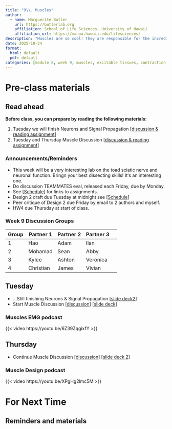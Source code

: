 ```yaml
---
title: "9\\. Muscles"
author:
  - name: Marguerite Butler  
    url: https://butlerlab.org
    affiliation: School of Life Sciences, University of Hawaii
    affiliation_url: https://manoa.hawaii.edu/lifesciences/
description: "Muscles are so cool! They are responsible for the incredible diversity of animal movemements"
date: 2025-10-24
format: 
  html: default 
  pdf: default
categories: [module 8, week 9, muscles, excitable tissues, contraction force, force, velocity, tension, sarcomere, muscle architecture ]
---
```


# Pre-class materials 

::: callout-note
## Read ahead

**Before class, you can prepare by reading the following materials:**

1. Tuesday we will finish Neurons and Signal Propagation \[[discussion & reading assignment](../../discussions/Discussion-Week7-neurons-signal-propagation.pdf)\]
2. Tuesday and Thursday Muscle Discussion \[[discussion & reading assignment](../../discussions/Discussion-Week8-muscle.pdf)\] 
:::

### Announcements/Reminders

-  This week will be a very interesting lab on the toad sciatic nerve and neuronal function. Bringn your best dissecting skills! Itʻs an interesting one. 
-  Do discussion TEAMMATES eval, released each Friday, due by Monday.
-  See \[[Schedule](../../schedule.qmd)\] for links to assignments.
  -  Design 2 draft due Tuesday at midnight see \[[Schedule](../../schedule.qmd)\]
  -  Peer critique of Design 2 due Friday by email to 2 authors and myself. 
  -  HW4 due Thursday at start of class. 

### Week 9 Discussion Groups

| Group | Partner 1 | Partner 2 | Partner 3 |
|----|----|----|----|----|
|1| Hao | Adam| Ilan |
|2| Mohamad | Sean| Abby |
|3| Kylee|Ashton| Veronica |
|4| Christian| James | Vivian| 

## Tuesday
 
- ...Still finishing Neurons & Signal Propagation \[[slide deck2](../../powerpoints/6b.Synapses.pdf)\]
- Start Muscle Discussion \[[discussion](../../discussions/Discussion-Week8-muscle.pdf)\] \[[slide deck](../../powerpoints/8.MusclesI.pdf)\]

### Muscles EMG podcast

{{< video https://youtu.be/6Z39ZqgixfY >}}


## Thursday

- Continue Muscle Discussion \[[discussion](../../discussions/Discussion-Week8-muscle.pdf)\] \[[slide deck 2](../../powerpoints/8a.MusclesII.pdf)\]

### Muscle Design podcast 

{{< video https://youtu.be/XPgHg2lmc5M >}}


# For Next Time


::: callout-note
## Reminders and materials

:::


